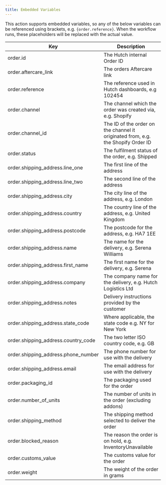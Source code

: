 ```yaml
---
title: Embedded Variables
---
```


This action supports embedded variables, so any of the below variables can be referenced using brackets, e.g. `{order.reference}`. When the workflow runs, these placeholders will be replaced with the actual value.

| Key                                 | Description                                                                      |
| ----------------------------------- | -------------------------------------------------------------------------------- |
| order.id                            | The Hutch internal Order ID                                                      |
| order.aftercare_link                | The orders Aftercare link                                                        |
| order.reference                     | The reference used in Hutch dashboards, e.g 102454                               |
| order.channel                       | The channel which the order was created via, e.g. Shopify                        |
| order.channel_id                    | The ID of the order on the channel it originated from, e.g. the Shopify Order ID |
| order.status                        | The fulfilment status of the order, e.g. Shipped                                 |
| order.shipping_address.line_one     | The first line of the address                                                    |
| order.shipping_address.line_two     | The second line of the address                                                   |
| order.shipping_address.city         | The city line of the address, e.g. London                                        |
| order.shipping_address.country      | The country line of the address, e.g. United Kingdom                             |
| order.shipping_address.postcode     | The postcode for the address, e.g. HA7 1EE                                       |
| order.shipping_address.name         | The name for the delivery, e.g. Serena Williams                                  |
| order.shipping_address.first_name   | The first name for the delivery, e.g. Serena                                     |
| order.shipping_address.company      | The company name for the delivery, e.g. Hutch Logistics Ltd                      |
| order.shipping_address.notes        | Delivery instructions provided by the customer                                   |
| order.shipping_address.state_code   | Where applicable, the state code e.g. NY for New York                            |
| order.shipping_address.country_code | The two letter ISO country code, e.g. GB                                         |
| order.shipping_address.phone_number | The phone number for use with the delivery                                       |
| order.shipping_address.email        | The email address for use with the delivery                                      |
| order.packaging_id                  | The packaging used for the order                                                 |
| order.number_of_units               | The number of units in the order (excluding addons)                              |
| order.shipping_method               | The shipping method selected to deliver the order                                |
| order.blocked_reason                | The reason the order is on hold, e.g. InventoryUnavailable                       |
| order.customs_value                 | The customs value for the order                                                  |
| order.weight                        | The weight of the order in grams                                                 |
